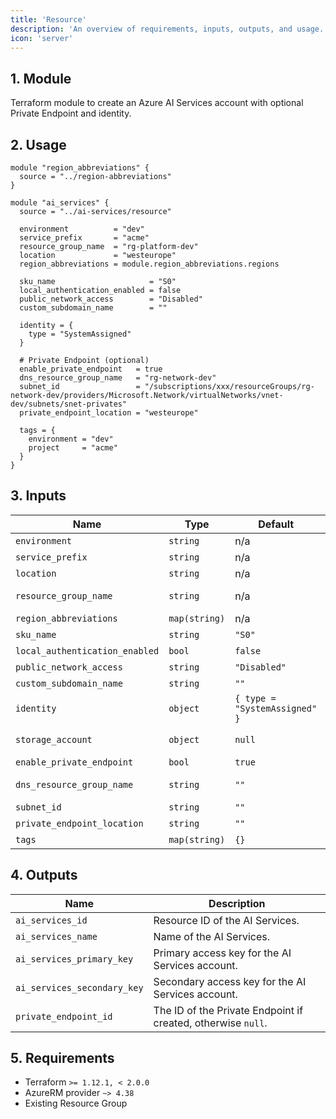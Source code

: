 ```yaml
---
title: 'Resource'
description: 'An overview of requirements, inputs, outputs, and usage.'
icon: 'server'
---
```


## 1. Module
Terraform module to create an Azure AI Services account with optional Private Endpoint and identity.

## 2. Usage
```hcl
module "region_abbreviations" {
  source = "../region-abbreviations"
}

module "ai_services" {
  source = "../ai-services/resource"

  environment          = "dev"
  service_prefix       = "acme"
  resource_group_name  = "rg-platform-dev"
  location             = "westeurope"
  region_abbreviations = module.region_abbreviations.regions

  sku_name                     = "S0"
  local_authentication_enabled = false
  public_network_access        = "Disabled"
  custom_subdomain_name        = ""

  identity = {
    type = "SystemAssigned"
  }

  # Private Endpoint (optional)
  enable_private_endpoint   = true
  dns_resource_group_name   = "rg-network-dev"
  subnet_id                 = "/subscriptions/xxx/resourceGroups/rg-network-dev/providers/Microsoft.Network/virtualNetworks/vnet-dev/subnets/snet-privates"
  private_endpoint_location = "westeurope"

  tags = {
    environment = "dev"
    project     = "acme"
  }
}
```

## 3. Inputs
| Name | Type | Default | Required | Description |
|------|------|---------|:--------:|-------------|
| `environment` | `string` | n/a | yes | Environment project (dev, qua or prd). |
| `service_prefix` | `string` | n/a | yes | Prefix or name of the project. |
| `location` | `string` | n/a | yes | Azure region. |
| `resource_group_name` | `string` | n/a | yes | Resource group in which to create the AI Services resource. |
| `region_abbreviations` | `map(string)` | n/a | yes | Map of Azure locations to abbreviations. |
| `sku_name` | `string` | `"S0"` | no | AI Services SKU. |
| `local_authentication_enabled` | `bool` | `false` | no | Allow API key authentication. |
| `public_network_access` | `string` | `"Disabled"` | no | Public network access (`Enabled`, `Disabled`). |
| `custom_subdomain_name` | `string` | `""` | no | Optional custom subdomain name. |
| `identity` | `object` | `{ type = "SystemAssigned" }` | no | Managed identity configuration. |
| `storage_account` | `object` | `null` | no | Optional storage account configuration (`storage_account_id`, `identity_client_id`). |
| `enable_private_endpoint` | `bool` | `true` | no | Create a Private Endpoint. |
| `dns_resource_group_name` | `string` | `""` | no | RG with Private DNS Zone `privatelink.cognitiveservices.azure.com`. |
| `subnet_id` | `string` | `""` | no | Subnet ID for the Private Endpoint. |
| `private_endpoint_location` | `string` | `""` | no | Location for the Private Endpoint. |
| `tags` | `map(string)` | `{}` | no | Tags to apply to resources. |

## 4. Outputs
| Name | Description |
|------|-------------|
| `ai_services_id` | Resource ID of the AI Services. |
| `ai_services_name` | Name of the AI Services. |
| `ai_services_primary_key` | Primary access key for the AI Services account. |
| `ai_services_secondary_key` | Secondary access key for the AI Services account. |
| `private_endpoint_id` | The ID of the Private Endpoint if created, otherwise `null`. |

## 5. Requirements
- Terraform `>= 1.12.1, < 2.0.0`
- AzureRM provider `~> 4.38`
- Existing Resource Group


